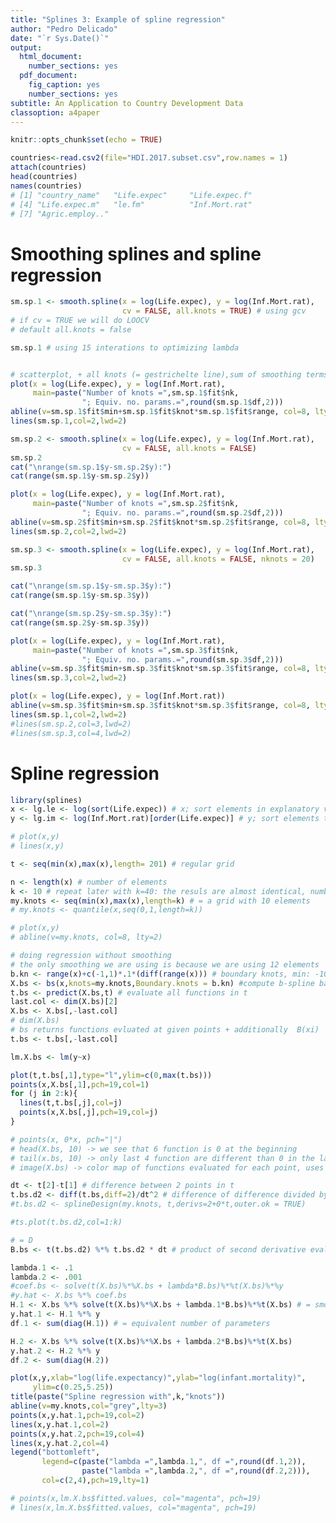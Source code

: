```yaml
---
title: "Splines 3: Example of spline regression"
author: "Pedro Delicado"
date: "`r Sys.Date()`"
output:
  html_document:
    number_sections: yes
  pdf_document:
    fig_caption: yes
    number_sections: yes
subtitle: An Application to Country Development Data
classoption: a4paper
---
```


<!-- Comment lines are like this one -->
<!-- Use "\newpage" when you want a new page break in the pdf output  -->

```r
knitr::opts_chunk$set(echo = TRUE)
```

```r
countries<-read.csv2(file="HDI.2017.subset.csv",row.names = 1)
attach(countries)
head(countries)
names(countries)
# [1] "country_name"   "Life.expec"     "Life.expec.f"
# [4] "Life.expec.m"   "le.fm"          "Inf.Mort.rat"
# [7] "Agric.employ.."
```

# Smoothing splines and spline regression

```r
sm.sp.1 <- smooth.spline(x = log(Life.expec), y = log(Inf.Mort.rat),
                         cv = FALSE, all.knots = TRUE) # using gcv
# if cv = TRUE we will do LOOCV
# default all.knots = false

sm.sp.1 # using 15 interations to optimizing lambda


# scatterplot, + all knots (= gestrichelte line),sum of smoothing terms = 4.27
plot(x = log(Life.expec), y = log(Inf.Mort.rat),
     main=paste("Number of knots =",sm.sp.1$fit$nk,
                "; Equiv. no. params.=",round(sm.sp.1$df,2)))
abline(v=sm.sp.1$fit$min+sm.sp.1$fit$knot*sm.sp.1$fit$range, col=8, lty=2)
lines(sm.sp.1,col=2,lwd=2)
```

```r
sm.sp.2 <- smooth.spline(x = log(Life.expec), y = log(Inf.Mort.rat),
                         cv = FALSE, all.knots = FALSE)
sm.sp.2
cat("\nrange(sm.sp.1$y-sm.sp.2$y):")
cat(range(sm.sp.1$y-sm.sp.2$y))

plot(x = log(Life.expec), y = log(Inf.Mort.rat),
     main=paste("Number of knots =",sm.sp.2$fit$nk,
                "; Equiv. no. params.=",round(sm.sp.2$df,2)))
abline(v=sm.sp.2$fit$min+sm.sp.2$fit$knot*sm.sp.2$fit$range, col=8, lty=2)
lines(sm.sp.2,col=2,lwd=2)
```

```r
sm.sp.3 <- smooth.spline(x = log(Life.expec), y = log(Inf.Mort.rat),
                         cv = FALSE, all.knots = FALSE, nknots = 20)
sm.sp.3

cat("\nrange(sm.sp.1$y-sm.sp.3$y):")
cat(range(sm.sp.1$y-sm.sp.3$y))

cat("\nrange(sm.sp.2$y-sm.sp.3$y):")
cat(range(sm.sp.2$y-sm.sp.3$y))

plot(x = log(Life.expec), y = log(Inf.Mort.rat),
     main=paste("Number of knots =",sm.sp.3$fit$nk,
                "; Equiv. no. params.=",round(sm.sp.3$df,2)))
abline(v=sm.sp.3$fit$min+sm.sp.3$fit$knot*sm.sp.3$fit$range, col=8, lty=2)
lines(sm.sp.3,col=2,lwd=2)
```

```r
plot(x = log(Life.expec), y = log(Inf.Mort.rat))
abline(v=sm.sp.3$fit$min+sm.sp.3$fit$knot*sm.sp.3$fit$range, col=8, lty=2)
lines(sm.sp.1,col=2,lwd=2)
#lines(sm.sp.2,col=3,lwd=2)
#lines(sm.sp.3,col=4,lwd=2)
```

# Spline regression

```r
library(splines)
x <- lg.le <- log(sort(Life.expec)) # x; sort elements in explanatory variable
y <- lg.im <- log(Inf.Mort.rat)[order(Life.expec)] # y; sort elements the same as explanatory variable (!important)

# plot(x,y)
# lines(x,y)

t <- seq(min(x),max(x),length= 201) # regular grid

n <- length(x) # number of elements
k <- 10 # repeat later with k=40: the resuls are almost identical, number of knots to use in the interval a-b
my.knots <- seq(min(x),max(x),length=k) # = a grid with 10 elements
# my.knots <- quantile(x,seq(0,1,length=k))

# plot(x,y)
# abline(v=my.knots, col=8, lty=2)

# doing regression without smoothing
# the only smoothing we are using is because we are using 12 elements
b.kn <- range(x)+c(-1,1)*.1*(diff(range(x))) # boundary knots, min: -10%, maximum: +10%
X.bs <- bs(x,knots=my.knots,Boundary.knots = b.kn) #compute b-spline basis expansion for vector x
t.bs <- predict(X.bs,t) # evaluate all functions in t
last.col <- dim(X.bs)[2]
X.bs <- X.bs[,-last.col]
# dim(X.bs)
# bs returns functions evluated at given points + additionally  B(xi)
t.bs <- t.bs[,-last.col]

lm.X.bs <- lm(y~x)

plot(t,t.bs[,1],type="l",ylim=c(0,max(t.bs)))
points(x,X.bs[,1],pch=19,col=1)
for (j in 2:k){
  lines(t,t.bs[,j],col=j)
  points(x,X.bs[,j],pch=19,col=j)
}

# points(x, 0*x, pch="|")
# head(X.bs, 10) -> we see that 6 function is 0 at the beginning
# tail(x.bs, 10) -> only last 4 function are different than 0 in the last 10 points
# image(X.bs) -> color map of functions evaluated for each point, uses the matrix Bj(xi) but rotated
```

```r
dt <- t[2]-t[1] # difference between 2 points in t
t.bs.d2 <- diff(t.bs,diff=2)/dt^2 # difference of difference divided by dt² -> second derivative
#t.bs.d2 <- splineDesign(my.knots, t,derivs=2+0*t,outer.ok = TRUE)

#ts.plot(t.bs.d2,col=1:k)

# = D
B.bs <- t(t.bs.d2) %*% t.bs.d2 * dt # product of second derivative evaluated for every point at t -> approximation of D in formular

lambda.1 <- .1
lambda.2 <- .001
#coef.bs <- solve(t(X.bs)%*%X.bs + lambda*B.bs)%*%t(X.bs)%*%y
#y.hat <- X.bs %*% coef.bs
H.1 <- X.bs %*% solve(t(X.bs)%*%X.bs + lambda.1*B.bs)%*%t(X.bs) # = smoothing matrix
y.hat.1 <- H.1 %*% y
df.1 <- sum(diag(H.1)) # = equivalent number of parameters

H.2 <- X.bs %*% solve(t(X.bs)%*%X.bs + lambda.2*B.bs)%*%t(X.bs)
y.hat.2 <- H.2 %*% y
df.2 <- sum(diag(H.2))
```

```r
plot(x,y,xlab="log(life.expectancy)",ylab="log(infant.mortality)",
     ylim=c(0.25,5.25))
title(paste("Spline regression with",k,"knots"))
abline(v=my.knots,col="grey",lty=3)
points(x,y.hat.1,pch=19,col=2)
lines(x,y.hat.1,col=2)
points(x,y.hat.2,pch=19,col=4)
lines(x,y.hat.2,col=4)
legend("bottomleft",
       legend=c(paste("lambda =",lambda.1,", df =",round(df.1,2)),
                paste("lambda =",lambda.2,", df =",round(df.2,2))),
       col=c(2,4),pch=19,lty=1)

# points(x,lm.X.bs$fitted.values, col="magenta", pch=19)
# lines(x,lm.X.bs$fitted.values, col="magenta", pch=19)

```

